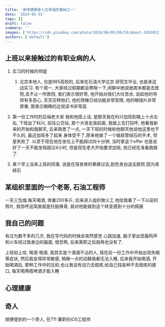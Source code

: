 ```yaml
---
title: '身体建康是人生幸福的基础之一'
date: '2024-05-31'
tags: []
draft: false
summary: ''
images: ['https://cdn.pixabay.com/photo/2018/06/05/08/59/about-3455012_1280.jpg']
authors: ['default']
---
```


## 上班以来接触过的有职业病的人

1. 实习的时候的师姐

   1. 北京本地人, 也是985高校的, 后来在石油大学北京 研究生毕业, 也是来这边实习. 有个周一, 大家经过假期都会寒暄一下,闲聊中她说她周末都是去医院,去不止一所医院, 我们表示很好奇, 他开始对我们大吐苦水, 说起他的导师有多恶心, 天天压榨他们, 他的颈椎已经功能非常受限, 他的眼镜片非常厚重, 那表示眼睛的近视读书非常高

2. 第一份工作时的后端老大哥
   我和他搭上话, 是那天我在科兴加班到晚上十点左右, 下班出了科兴, 前往公交站, 那个大哥走我前面, 我就上去打招呼, 他看我新来的开始和我聊天, 后来熟悉了一点, 一天下班的时候和他聊天他说他这里也干不久的, 最近加班多了起来 身体受不了,原来他做了一个输尿管结石的手术, 但是失败了. 以至于现在他在坐位上不能超过四十分钟, 当时拿这个offer 也是说好了一天不能坐班超过4小时, 但是现在老大开始要求加班, 他已经在准备跑路了.
3. 某个早上没来上班的同事, 说是在宿舍疼的晕厥过去,脸色发白送去医院 因为肾结石

## 某组织里面的一个老哥, 石油工程师

一天三包烟,每天喝酒, 体重200多斤, 后来进入组织做义工
他给我看了一下以前的照片, 我惊呼这简直就是托胎换骨, 我对他能做到这个转变感到十分的佩服

## 我自己的问题

有过为数不多的几次, 我在写代码的时候会突然感觉 心跳加速, 脑子里出现轰鸣声 和火车经过我身边的画面, 很恐怖, 后来离职之后就再也没有了.

上班如上坟, 喝酒
喝酒, 我其实是个滴酒不沾的人, 我在前一份工作中开始出现失眠等症状, 然后我变得异常敏感, 稍微一点的动静我都无法入睡, 后来我开始喝酒, 开始喝酒后, 那种工作中的压抑,也让我没有动力去煅炼,给自己找各种不去煅炼的接口, 每天喝两瓶啤酒才能入睡

## 心理建康

## 奇人

顺便提到的一个奇人, 在711 兼职的iOS工程师
